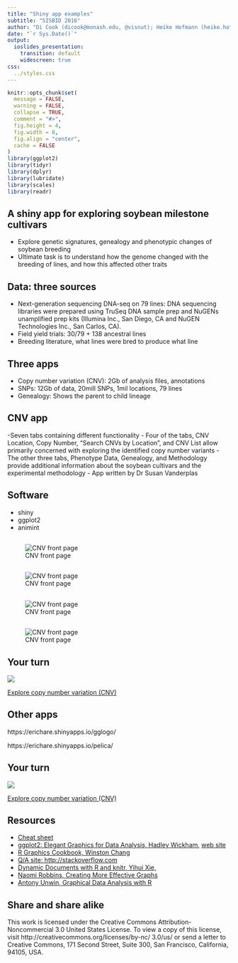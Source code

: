 ```yaml
---
title: "Shiny app examples"
subtitle: "SISBID 2016"
author: "Di Cook (dicook@monash.edu, @visnut); Heike Hofmann (heike.hofmann@gmail.com, @heike_hh)"
date: "`r Sys.Date()`"
output:
  ioslides_presentation:
    transition: default
    widescreen: true
css:
  ../styles.css
---
```


```r
knitr::opts_chunk$set(
  message = FALSE,
  warning = FALSE,
  collapse = TRUE,
  comment = "#>",
  fig.height = 4,
  fig.width = 8,
  fig.align = "center",
  cache = FALSE
)
library(ggplot2)
library(tidyr)
library(dplyr)
library(lubridate)
library(scales)
library(readr)
```

## A shiny app for exploring soybean milestone cultivars

- Explore genetic signatures, genealogy and phenotypic changes of soybean breeding
- Ultimate task is to understand how the genome changed with the breeding of lines, and how this affected other traits

## Data: three sources

- Next-generation sequencing DNA-seq on 79 lines: DNA sequencing libraries were prepared using TruSeq DNA sample prep and NuGENs unamplified prep kits (Illumina Inc., San Diego, CA and NuGEN Technologies Inc., San Carlos, CA). 
- Field yield trials: 30/79 + 138 ancestral lines
- Breeding literature, what lines were bred to produce what line

## Three apps

- Copy number variation (CNV): 2Gb of analysis files, annotations
- SNPs: 12Gb of data, 20mill SNPs, 1mil locations, 79 lines
- Genealogy: Shows the parent to child lineage

## CNV app

 -Seven tabs containing different functionality
- Four of the tabs, CNV Location, Copy Number, "Search CNVs by Location", and CNV List allow primarily concerned with exploring the identified copy number variants
- The other three tabs, Phenotype Data, Genealogy, and Methodology provide additional information about the soybean cultivars and the experimental methodology
- App written by Dr Susan Vanderplas

## Software

- shiny
- ggplot2
- animint

##

![CNV front page](CNV1.png)

##

![CNV front page](CNV2.png)

##

![CNV front page](CNV3.png)

##

![CNV front page](CNV4.png)



## Your turn

![](lorikeets.png)

[Explore copy number variation (CNV)](http://shiny.soybase.org/CNV/)


## Other apps

https://erichare.shinyapps.io/gglogo/

https://erichare.shinyapps.io/pelica/




## Your turn

![](lorikeets.png)

[Explore copy number variation (CNV)](http://shiny.soybase.org/SNP/)


## Resources

- [Cheat sheet](https://www.rstudio.com/wp-content/uploads/2015/08/ggplot2-cheatsheet.pdf)
- [ggplot2: Elegant Graphics for Data Analysis, Hadley Wickham](http://ggplot2.org/book/), [web site](http://ggplot2.org)
- [R Graphics Cookbook, Winston Chang](http://www.cookbook-r.com/Graphs/)
- [Q/A site: http://stackoverflow.com](http://stackoverflow.com)
- [Dynamic Documents with R and knitr, Yihui Xie, ](http://yihui.name/knitr/)
- [Naomi Robbins, Creating More Effective Graphs](http://www.nbr-graphs.com)
- [Antony Unwin, Graphical Data Analysis with R](https://www.crcpress.com/Graphical-Data-Analysis-with-R/Unwin/9781498715232)

## Share and share alike

This work is licensed under the Creative Commons Attribution-Noncommercial 3.0 United States License. To view a copy of this license, visit http://creativecommons.org/licenses/by-nc/ 3.0/us/ or send a letter to Creative Commons, 171 Second Street, Suite 300, San Francisco, California, 94105, USA.
